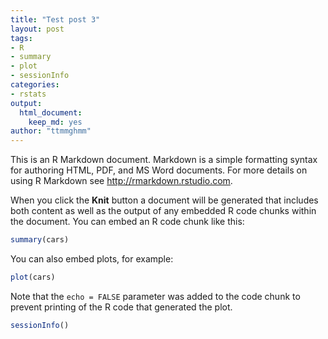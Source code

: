 ```yaml
---
title: "Test post 3"
layout: post
tags:
- R
- summary
- plot
- sessionInfo
categories:
- rstats
output:
  html_document:
    keep_md: yes
author: "ttmmghmm"
---
```


This is an R Markdown document. Markdown is a simple formatting syntax for authoring HTML, PDF, and MS Word documents. For more details on using R Markdown see <http://rmarkdown.rstudio.com>.

When you click the **Knit** button a document will be generated that includes both content as well as the output of any embedded R code chunks within the document. You can embed an R code chunk like this:

```r
summary(cars)
```

You can also embed plots, for example:

```r
plot(cars)
```

Note that the `echo = FALSE` parameter was added to the code chunk to prevent printing of the R code that generated the plot.
```r
sessionInfo()
```


